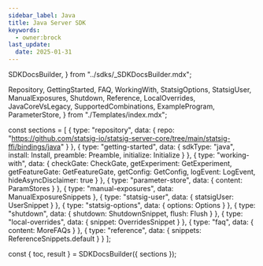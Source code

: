 ```yaml
---
sidebar_label: Java
title: Java Server SDK
keywords:
  - owner:brock
last_update:
  date: 2025-01-31
---
```


  SDKDocsBuilder,
} from "../sdks/_SDKDocsBuilder.mdx";

  Repository,
  GettingStarted,
  FAQ,
  WorkingWith,
  StatsigOptions,
  StatsigUser,
  ManualExposures,
  Shutdown,
  Reference,
  LocalOverrides,
  JavaCoreVsLegacy,
  SupportedCombinations,
  ExampleProgram,
  ParameterStore,
} from "./Templates/index.mdx";


const sections = [
  {
    type: "repository",
    data: {
      repo: "https://github.com/statsig-io/statsig-server-core/tree/main/statsig-ffi/bindings/java"
    }
  },
  {
    type: "getting-started",
    data: {
      sdkType: "java",
      install: Install,
      preamble: Preamble,
      initialize: Initialize
    }
  },
  {
    type: "working-with",
    data: {
      checkGate: CheckGate,
      getExperiment: GetExperiment,
      getFeatureGate: GetFeatureGate,
      getConfig: GetConfig,
      logEvent: LogEvent,
      hideAsyncDisclaimer: true
    }
  },
  {
    type: "parameter-store",
    data: { content: ParamStores }
  },
  {
    type: "manual-exposures",
    data: ManualExposureSnippets
  },
  {
    type: "statsig-user",
    data: { statsigUser: UserSnippet }
  },
  {
    type: "statsig-options",
    data: { options: Options }
  },
  {
    type: "shutdown",
    data: { shutdown: ShutdownSnippet, flush: Flush }
  },
  {
    type: "local-overrides",
    data: { snippet: OverridesSnippet }
  },
  {
    type: "faq",
    data: { content: MoreFAQs }
  },
  {
    type: "reference",
    data: { snippets: ReferenceSnippets.default }
  }
];

const { toc, result } = SDKDocsBuilder({ sections });


